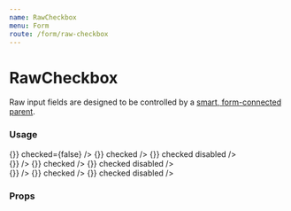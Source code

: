 ```yaml
---
name: RawCheckbox
menu: Form
route: /form/raw-checkbox
---
```



# RawCheckbox

Raw input fields are designed to be controlled by a [smart, form-connected parent](https://github.com/venturehacks/AngelList/blob/master/frontend/talent/components/Form/TextField/index.tsx).

### Usage

<Playground>
  <Label field="ice-cream" title="Checkbox" containsFieldGroup>
    <div className="flex flex-row gap-10 max-w-xl mb-8">
      <RawCheckbox
        name="ice-cream"
        value="chocolate"
        label="Chocolate"
        onChange={() => {}}
        checked={false}
      />
      <RawCheckbox
        name="ice-cream"
        value="vanilla"
        label="Vanilla"
        onChange={() => {}}
        checked
      />
      <RawCheckbox
        name="ice-cream"
        value="strawberry"
        label="Strawberry"
        onChange={() => {}}
        checked
        disabled
      />
    </div>
  </Label>
  <Label field="ice-cream" title="Toggle Switch" containsFieldGroup>
    <div className="flex flex-row gap-10 max-w-xl mb-8">
      <RawCheckbox
        variant="toggle-switch"
        name="ice-cream"
        value="chocolate"
        label="Chocolate"
        onChange={() => {}}
      />
      <RawCheckbox
        variant="toggle-switch"
        name="ice-cream"
        value="vanilla"
        label="Vanilla"
        onChange={() => {}}
        checked
      />
      <RawCheckbox
        variant="toggle-switch"
        name="ice-cream"
        value="strawberry"
        label="Strawberry"
        onChange={() => {}}
        checked
        disabled
      />
    </div>
  </Label>
  <Label field="ice-cream" title="Pill" containsFieldGroup>
    <div className="flex flex-row gap-10 max-w-xl mb-8">
      <RawCheckbox
        variant="pill"
        name="ice-cream"
        value="chocolate"
        label="Chocolate"
        onChange={() => {}}
      />
      <RawCheckbox
        variant="pill"
        name="ice-cream"
        value="vanilla"
        label="Vanilla"
        onChange={() => {}}
        checked
      />
      <RawCheckbox
        variant="pill"
        name="ice-cream"
        value="strawberry"
        label="Strawberry"
        onChange={() => {}}
        checked
        disabled
      />
    </div>
  </Label>
</Playground>

### Props

<Props of={RawCheckbox} />

